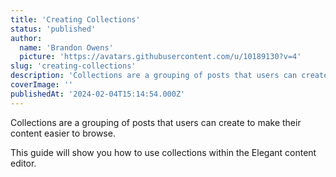 ```yaml
---
title: 'Creating Collections'
status: 'published'
author:
  name: 'Brandon Owens'
  picture: 'https://avatars.githubusercontent.com/u/10189130?v=4'
slug: 'creating-collections'
description: 'Collections are a grouping of posts that users can create to make their content easier to browse. This guide will show you how to use collections within the Elegant content editor.'
coverImage: ''
publishedAt: '2024-02-04T15:14:54.000Z'
---
```


Collections are a grouping of posts that users can create to make their content easier to browse.

This guide will show you how to use collections within the Elegant content editor.

